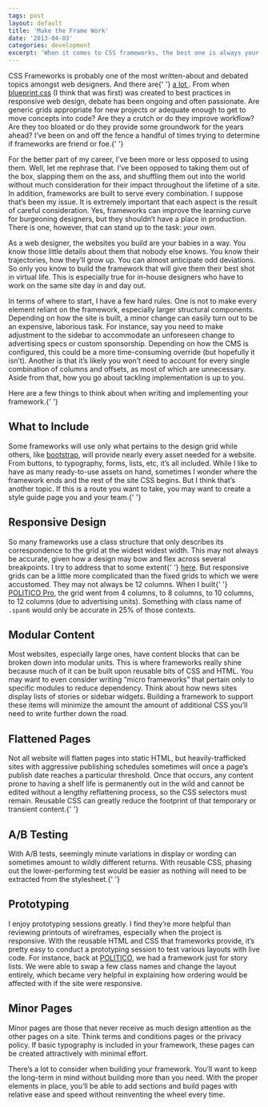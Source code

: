 ```yaml
---
tags: post
layout: default
title: 'Make the Frame Work'
date: '2013-04-03'
categories: development
excerpt: 'When it comes to CSS frameworks, the best one is always your own.'
---
```


<p>
  CSS Frameworks is probably one of the most written-about and debated topics
  amongst web designers. And there are{' '}
  <a href="http://usablica.github.com/front-end-frameworks/compare.html?v=2.0">
    a lot
  </a>
  . From when <a href="http://www.blueprintcss.org/">blueprint.css</a> (I think
  that was first) was created to best practices in responsive web design, debate
  has been ongoing and often passionate. Are generic grids appropriate for new
  projects or adequate enough to get to move concepts into code? Are they a
  crutch or do they improve workflow? Are they too bloated or do they provide
  some groundwork for the years ahead? I’ve been on and off the fence a handful
  of times trying to determine if frameworks are friend or foe.{' '}
</p>

<p>
  For the better part of my career, I’ve been more or less opposed to using
  them. Well, let me rephrase that. I’ve been opposed to taking them out of the
  box, slapping them on the ass, and shuffling them out into the world without
  much consideration for their impact throughout the lifetime of a site. In
  addition, frameworks are built to serve every combination. I suppose that’s
  been my issue. It is extremely important that each aspect is the result of
  careful consideration. Yes, frameworks can improve the learning curve for
  burgeoning designers, but they shouldn’t have a place in production. There is
  one, however, that can stand up to the task: <em>your own</em>.
</p>

<p>
  As a web designer, the websites you build are your babies in a way. You know
  those little details about them that nobody else knows. You know their
  trajectories, how they’ll grow up. You can almost anticipate odd deviations.
  So only you know to build the framework that will give them their best shot in
  virtual life. This is especially true for in-house designers who have to work
  on the same site day in and day out.
</p>

<p>
  In terms of where to start, I have a few hard rules. One is not to make every
  element reliant on the framework, especially larger structural components.
  Depending on how the site is built, a minor change can easily turn out to be
  an expensive, laborious task. For instance, say you need to make adjustment to
  the sidebar to accommodate an unforeseen change to advertising specs or custom
  sponsorship. Depending on how the CMS is configured, this could be a more
  time-consuming override (but hopefully it isn’t). Another is that it’s likely
  you won’t need to account for every single combination of columns and offsets,
  as most of which are unnecessary. Aside from that, how you go about tackling
  implementation is up to you.
</p>

<p>
  Here are a few things to think about when writing and implementing your
  framework.{' '}
</p>

<h2>What to Include</h2>
<p>
  Some frameworks will use only what pertains to the design grid while others,
  like <a href="http://twitter.github.com/bootstrap/">bootstrap</a>, will
  provide nearly every asset needed for a website. From buttons, to typography,
  forms, lists, etc, it’s all included. While I like to have as many
  ready-to-use assets on hand, sometimes I wonder where the framework ends and
  the rest of the site CSS begins. But I think that’s another topic. If this is
  a route you want to take, you may want to create a style guide page you and
  your team.{' '}
</p>

<h2>Responsive Design</h2>
<p>
  So many frameworks use a class structure that only describes its
  correspondence to the grid at the widest widest width. This may not always be
  accurate, given how a design may bow and flex across several breakpoints. I
  try to address that to some extent{' '}
  <a href="http://smpl.jaredcunha.com">here</a>. But responsive grids can be a
  little more complicated than the fixed grids to which we were accustomed. They
  may not always be 12 columns. When I built{' '}
  <a href="https://www.politicopro.com">POLITICO Pro</a>, the grid went from 4
  columns, to 8 columns, to 10 columns, to 12 columns (due to advertising
  units). Something with class name of <code>.span6</code> would only be
  accurate in 25% of those contexts.
</p>

<h2>Modular Content</h2>
<p>
  Most websites, especially large ones, have content blocks that can be broken
  down into modular units. This is where frameworks really shine because much of
  it can be built upon reusable bits of CSS and HTML. You may want to even
  consider writing “micro frameworks” that pertain only to specific modules to
  reduce dependency. Think about how news sites display lists of stories or
  sidebar widgets. Building a framework to support these items will minimize the
  amount the amount of additional CSS you’ll need to write further down the
  road.
</p>

<h2>Flattened Pages</h2>
<p>
  Not all website will flatten pages into static HTML, but heavily-trafficked
  sites with aggressive publishing schedules sometimes will once a page’s
  publish date reaches a particular threshold. Once that occurs, any content
  prone to having a shelf life is permanently out in the wild and cannot be
  edited without a lengthy reflattening process, so the CSS selectors must
  remain. Reusable CSS can greatly reduce the footprint of that temporary or
  transient content.{' '}
</p>

<h2>A/B Testing</h2>
<p>
  With A/B tests, seemingly minute variations in display or wording can
  sometimes amount to wildly different returns. With reusable CSS, phasing out
  the lower-performing test would be easier as nothing will need to be extracted
  from the stylesheet.{' '}
</p>

<h2>Prototyping</h2>
<p>
  I enjoy prototyping sessions greatly. I find they’re more helpful than
  reviewing printouts of wireframes, especially when the project is responsive.
  With the reusable HTML and CSS that frameworks provide, it’s pretty easy to
  conduct a prototyping session to test various layouts with live code. For
  instance, back at <a href="http://www.politico.com/">POLITICO</a>, we had a
  framework just for story lists. We were able to swap a few class names and
  change the layout entirely, which became very helpful in explaining how
  ordering would be affected with if the site were responsive.
</p>

<h2>Minor Pages</h2>
<p>
  Minor pages are those that never receive as much design attention as the other
  pages on a site. Think terms and conditions pages or the privacy policy. If
  basic typography is included in your framework, these pages can be created
  attractively with minimal effort.
</p>

<p>
  There’s a lot to consider when building your framework. You’ll want to keep
  the long-term in mind without building more than you need. With the proper
  elements in place, you’ll be able to add sections and build pages with
  relative ease and speed without reinventing the wheel every time.
</p>
